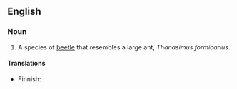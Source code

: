 {{wikipedia|Thanasimus formicarius}}
==English==

===Noun===
{{en-noun|sg=[[ant]] [[beetle]]}}

# A species of [[beetle]] that resembles a large ant, ''Thanasimus formicarius''.

====Translations====
{{trans-top|species of beetle}}
* Finnish: {{t-|fi|muurahaiskuoriainen}}
{{trans-mid}}
{{trans-bottom}}